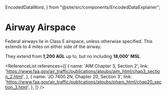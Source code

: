   EncodedDataWord,
} from "@site/src/components/EncodedDataExplainer";

# Airway Airspace

Federal airways lie in Class E airspace, unless otherwise specified. This
extends to 4 miles on either side of the airway.

They extend from **1,200 AGL** up to, but no including **18,000' MSL**.

<ReferenceList references={[
  {
    name: 'AIM Chapter 3, Section 2',
    link: 'https://www.faa.gov/air_traffic/publications/atpubs/aim_html/chap3_section_2.html',
  },
  {
    name: 'JO 7400.2N, Chapter 20, Section 3',
    link: 'https://www.faa.gov/air_traffic/publications/atpubs/pham_html/chap20_section_3.html',
  },
]} />
